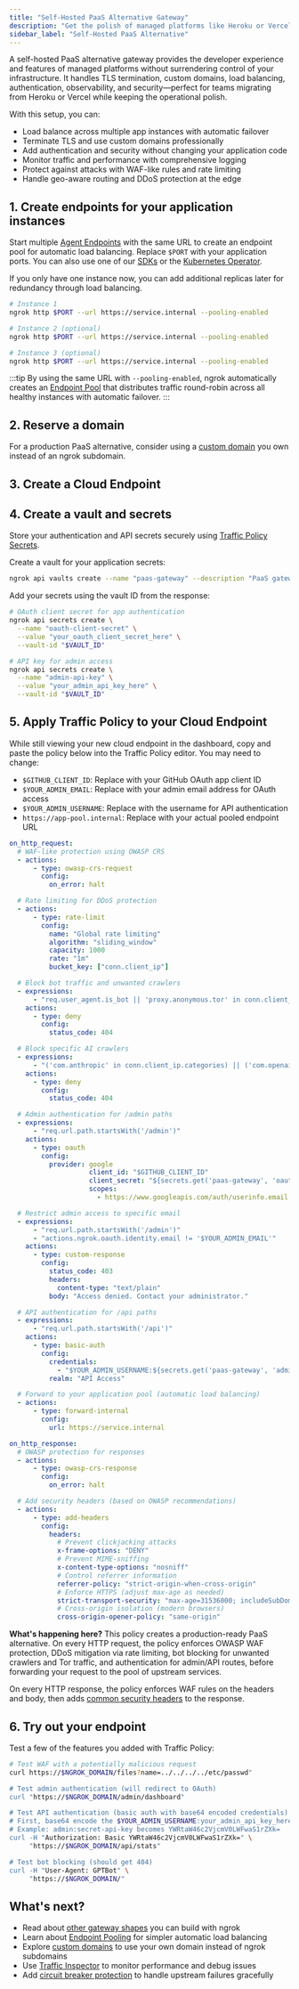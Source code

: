 ```yaml
---
title: "Self-Hosted PaaS Alternative Gateway"
description: "Get the polish of managed platforms like Heroku or Vercel while maintaining full control over your infrastructure with load balancing, security, and observability."
sidebar_label: "Self-Hosted PaaS Alternative"
---
```



A self-hosted PaaS alternative gateway provides the developer experience and features of managed platforms without surrendering control of your infrastructure. It handles TLS termination, custom domains, load balancing, authentication, observability, and security—perfect for teams migrating from Heroku or Vercel while keeping the operational polish.

With this setup, you can:

- Load balance across multiple app instances with automatic failover
- Terminate TLS and use custom domains professionally
- Add authentication and security without changing your application code
- Monitor traffic and performance with comprehensive logging
- Protect against attacks with WAF-like rules and rate limiting
- Handle geo-aware routing and DDoS protection at the edge

## 1. Create endpoints for your application instances

Start multiple [Agent Endpoints](/docs/universal-gateway/agent-endpoints/) with the same URL to create an endpoint pool for automatic load balancing. Replace `$PORT` with your application ports.
You can also use one of our [SDKs](/docs/agent-sdks) or the [Kubernetes Operator](/docs/k8s).

If you only have one instance now, you can add additional replicas later for redundancy through load balancing.

```bash
# Instance 1
ngrok http $PORT --url https://service.internal --pooling-enabled

# Instance 2 (optional)
ngrok http $PORT --url https://service.internal --pooling-enabled

# Instance 3 (optional)
ngrok http $PORT --url https://service.internal --pooling-enabled
```

:::tip
By using the same URL with `--pooling-enabled`, ngrok automatically creates an [Endpoint Pool](/docs/universal-gateway/endpoint-pooling) that distributes traffic round-robin across all healthy instances with automatic failover.
:::

## 2. Reserve a domain

<ReserveDomain />

For a production PaaS alternative, consider using a [custom domain](/docs/universal-gateway/custom-domains/) you own instead of an ngrok subdomain.

## 3. Create a Cloud Endpoint

<CloudEndpoint />

## 4. Create a vault and secrets

Store your authentication and API secrets securely using [Traffic Policy Secrets](/docs/traffic-policy/secrets).

Create a vault for your application secrets:

```bash
ngrok api vaults create --name "paas-gateway" --description "PaaS gateway authentication and API secrets"
```

Add your secrets using the vault ID from the response:

```bash
# OAuth client secret for app authentication
ngrok api secrets create \
  --name "oauth-client-secret" \
  --value "your_oauth_client_secret_here" \
  --vault-id "$VAULT_ID"

# API key for admin access
ngrok api secrets create \
  --name "admin-api-key" \
  --value "your_admin_api_key_here" \
  --vault-id "$VAULT_ID"
```

## 5. Apply Traffic Policy to your Cloud Endpoint

While still viewing your new cloud endpoint in the dashboard, copy and paste the policy below into the Traffic Policy editor.
You may need to change:

- `$GITHUB_CLIENT_ID`: Replace with your GitHub OAuth app client ID
- `$YOUR_ADMIN_EMAIL`: Replace with your admin email address for OAuth access
- `$YOUR_ADMIN_USERNAME`: Replace with the username for API authentication
- `https://app-pool.internal`: Replace with your actual pooled endpoint URL

```yaml
on_http_request:
  # WAF-like protection using OWASP CRS
  - actions:
      - type: owasp-crs-request
        config:
          on_error: halt

  # Rate limiting for DDoS protection
  - actions:
      - type: rate-limit
        config:
          name: "Global rate limiting"
          algorithm: "sliding_window"
          capacity: 1000
          rate: "1m"
          bucket_key: ["conn.client_ip"]

  # Block bot traffic and unwanted crawlers
  - expressions:
      - "req.user_agent.is_bot || 'proxy.anonymous.tor' in conn.client_ip.categories"
    actions:
      - type: deny
        config:
          status_code: 404

  # Block specific AI crawlers
  - expressions:
      - "('com.anthropic' in conn.client_ip.categories) || ('com.openai' in conn.client_ip.categories) || ('com.perplexity' in conn.client_ip.categories)"
    actions:
      - type: deny
        config:
          status_code: 404

  # Admin authentication for /admin paths
  - expressions:
      - "req.url.path.startsWith('/admin')"
    actions:
      - type: oauth
        config:
          provider: google
					client_id: "$GITHUB_CLIENT_ID"
					client_secret: "${secrets.get('paas-gateway', 'oauth-client-secret')}"
					scopes:
					  - https://www.googleapis.com/auth/userinfo.email

  # Restrict admin access to specific email
  - expressions:
      - "req.url.path.startsWith('/admin')"
      - "actions.ngrok.oauth.identity.email != '$YOUR_ADMIN_EMAIL'"
    actions:
      - type: custom-response
        config:
          status_code: 403
          headers:
            content-type: "text/plain"
          body: "Access denied. Contact your administrator."

  # API authentication for /api paths
  - expressions:
      - "req.url.path.startsWith('/api')"
    actions:
      - type: basic-auth
        config:
          credentials:
            - "$YOUR_ADMIN_USERNAME:${secrets.get('paas-gateway', 'admin-api-key')}"
          realm: "API Access"

  # Forward to your application pool (automatic load balancing)
  - actions:
      - type: forward-internal
        config:
          url: https://service.internal

on_http_response:
  # OWASP protection for responses
  - actions:
      - type: owasp-crs-response
        config:
          on_error: halt

  # Add security headers (based on OWASP recommendations)
  - actions:
      - type: add-headers
        config:
          headers:
            # Prevent clickjacking attacks
            x-frame-options: "DENY"
            # Prevent MIME-sniffing
            x-content-type-options: "nosniff"
            # Control referrer information
            referrer-policy: "strict-origin-when-cross-origin"
            # Enforce HTTPS (adjust max-age as needed)
            strict-transport-security: "max-age=31536000; includeSubDomains"
            # Cross-origin isolation (modern browsers)
            cross-origin-opener-policy: "same-origin"
```

**What's happening here?** This policy creates a production-ready PaaS alternative. On every HTTP request, the policy enforces OWASP WAF protection, DDoS mitigation via rate limiting, bot blocking for unwanted crawlers and Tor traffic, and authentication for admin/API routes, before forwarding your request to the pool of upstream services.

On every HTTP response, the policy enforces WAF rules on the headers and body, then adds [common security headers](https://cheatsheetseries.owasp.org/cheatsheets/HTTP_Headers_Cheat_Sheet.html) to the response.

## 6. Try out your endpoint

<TryOut />

Test a few of the features you added with Traffic Policy:

```bash
# Test WAF with a potentially malicious request
curl https://$NGROK_DOMAIN/files?name=../../../../etc/passwd"

# Test admin authentication (will redirect to OAuth)
curl "https://$NGROK_DOMAIN/admin/dashboard"

# Test API authentication (basic auth with base64 encoded credentials)
# First, base64 encode the $YOUR_ADMIN_USERNAME:your_admin_api_key_here pair
# Example: admin:secret-api-key becomes YWRtaW46c2VjcmV0LWFwaS1rZXk=
curl -H "Authorization: Basic YWRtaW46c2VjcmV0LWFwaS1rZXk=" \
     "https://$NGROK_DOMAIN/api/stats"

# Test bot blocking (should get 404)
curl -H "User-Agent: GPTBot" \
     "https://$NGROK_DOMAIN/"
```

## What's next?

- Read about [other gateway shapes](https://ngrok.com/blog-post/api-gateway-shapes-patterns-2025) you can build with ngrok
- Learn about [Endpoint Pooling](/docs/universal-gateway/endpoint-pooling) for simpler automatic load balancing
- Explore [custom domains](/docs/universal-gateway/custom-domains) to use your own domain instead of ngrok subdomains
- Use [Traffic Inspector](https://dashboard.ngrok.com/traffic-inspector) to monitor performance and debug issues
- Add [circuit breaker protection](/docs/traffic-policy/actions/circuit-breaker) to handle upstream failures gracefully

<Back />
